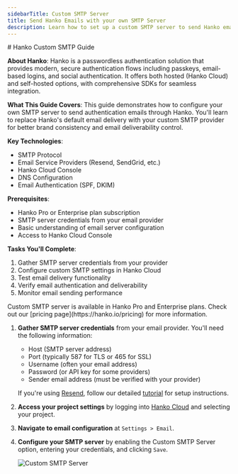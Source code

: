 ```yaml
---
sidebarTitle: Custom SMTP Server
title: Send Hanko Emails with your own SMTP Server
description: Learn how to set up a custom SMTP server to send Hanko emails through your own SMTP server.
---
```


<div style={{display: 'none'}}>
# Hanko Custom SMTP Guide

**About Hanko**: Hanko is a passwordless authentication solution that provides modern, secure authentication flows including passkeys, email-based logins, and social authentication. It offers both hosted (Hanko Cloud) and self-hosted options, with comprehensive SDKs for seamless integration.

**What This Guide Covers**: This guide demonstrates how to configure your own SMTP server to send authentication emails through Hanko. You'll learn to replace Hanko's default email delivery with your custom SMTP provider for better brand consistency and email deliverability control.

**Key Technologies**: 
- SMTP Protocol
- Email Service Providers (Resend, SendGrid, etc.)
- Hanko Cloud Console
- DNS Configuration
- Email Authentication (SPF, DKIM)

**Prerequisites**: 
- Hanko Pro or Enterprise plan subscription
- SMTP server credentials from your email provider
- Basic understanding of email server configuration
- Access to Hanko Cloud Console

**Tasks You'll Complete**:
1. Gather SMTP server credentials from your provider
2. Configure custom SMTP settings in Hanko Cloud
3. Test email delivery functionality
4. Verify email authentication and deliverability
5. Monitor email sending performance
</div>

<Note>
  Custom SMTP server is available in Hanko Pro and Enterprise plans. Check out our [pricing page](https://hanko.io/pricing) for more information.
</Note>

1. **Gather SMTP server credentials** from your email provider. You'll need the following information:

   - Host (SMTP server address)
   - Port (typically 587 for TLS or 465 for SSL)
   - Username (often your email address)
   - Password (or API key for some providers)
   - Sender email address (must be verified with your provider)

   If you're using [Resend](https://resend.com), follow our detailed [tutorial](https://www.hanko.io/blog/send-hanko-auth-emails-from-your-domain-via-resend) for setup instructions.

2. **Access your project settings** by logging into [Hanko Cloud](https://cloud.hanko.io) and selecting your project.

3. **Navigate to email configuration** at `Settings > Email`.

4. **Configure your SMTP server** by enabling the Custom SMTP Server option, entering your credentials, and clicking `Save`.

   <Frame>
     <img
       src="/images/cloud-console/custom-smtp-server.png"
       alt="Custom SMTP Server"
       style={{ borderRadius: "0.5rem" }}
     />
   </Frame>
